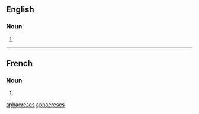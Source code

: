 {{also|aphaereses}}
==English==

===Noun===
{{head|en|noun form}}

# {{en-irregular plural of|ending=es|aphæresis}}

[[Category:English terms spelled with Æ|aphaereses]]

----

==French==

===Noun===
{{head|fr|noun form|g=f}}

# {{plural of|fr|aphærese}}

[[Category:French terms spelled with Æ|aphaereses]]